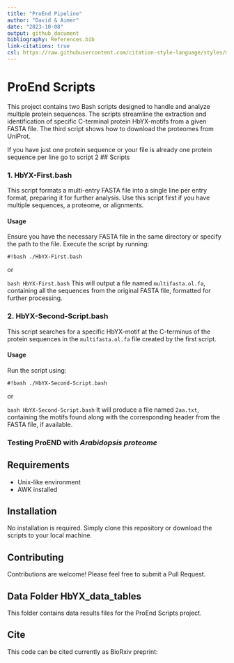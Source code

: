 ```yaml
---
title: "ProEnd Pipeline"
author: "David & Aimer"
date: "2023-10-08"
output: github_document
bibliography: References.bib
link-citations: true
csl: https://raw.githubusercontent.com/citation-style-language/styles/master/biomed-central.csl
---
```


# ProEnd Scripts

This project contains two Bash scripts designed to handle and analyze multiple protein sequences. The scripts streamline the extraction and identification of specific C-terminal protein HbYX-motifs from a given FASTA file. The third script shows how to download the proteomes from UniProt.

If you have just one protein sequence or your file is already one protein sequence per line go to script 2
## Scripts

### 1. HbYX-First.bash

This script formats a multi-entry FASTA file into a single line per entry format, preparing it for further analysis. Use this script first if you have multiple sequences, a proteome, or alignments.

#### Usage

Ensure you have the necessary FASTA file in the same directory or specify the path to the file. Execute the script by running:

`#!bash
./HbYX-First.bash`

or 

`bash HbYX-First.bash `
This will output a file named `multifasta.ol.fa`, containing all the sequences from the original FASTA file, formatted for further processing.

### 2. HbYX-Second-Script.bash

This script searches for a specific HbYX-motif at the C-terminus of the protein sequences in the `multifasta.ol.fa` file created by the first script.

#### Usage

Run the script using:

`#!bash
./HbYX-Second-Script.bash`

or 

`bash HbYX-Second-Script.bash`
It will produce a file named `2aa.txt`, containing the motifs found along with the corresponding header from the FASTA file, if available.

### Testing ProEND with *Arabidopsis proteome*


## Requirements

- Unix-like environment
- AWK installed

## Installation

No installation is required. Simply clone this repository or download the scripts to your local machine.

## Contributing

Contributions are welcome! Please feel free to submit a Pull Request.

## Data Folder HbYX_data_tables
This folder contains data results files for the ProEnd Scripts project.

## Cite 
This code can be cited currently as BioRxiv preprint:
